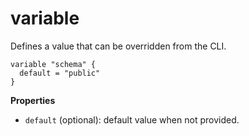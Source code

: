 # variable

Defines a value that can be overridden from the CLI.

```hcl
variable "schema" {
  default = "public"
}
```

**Properties**

- `default` (optional): default value when not provided.
